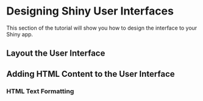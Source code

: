 # Designing Shiny User Interfaces

This section of the tutorial will show you how to design the interface to your Shiny app. 

## Layout the User Interface

## Adding HTML Content to the User Interface

### HTML Text Formatting
